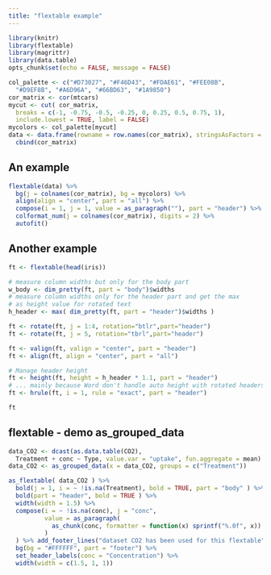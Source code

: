 ```yaml
---
title: "flextable example"
---
```


```r
library(knitr)
library(flextable)
library(magrittr)
library(data.table)
opts_chunk$set(echo = FALSE, message = FALSE)
```

```r
col_palette <- c("#D73027", "#F46D43", "#FDAE61", "#FEE08B", 
  "#D9EF8B", "#A6D96A", "#66BD63", "#1A9850")
cor_matrix <- cor(mtcars)
mycut <- cut( cor_matrix, 
  breaks = c(-1, -0.75, -0.5, -0.25, 0, 0.25, 0.5, 0.75, 1), 
  include.lowest = TRUE, label = FALSE)
mycolors <- col_palette[mycut]
data <- data.frame(rowname = row.names(cor_matrix), stringsAsFactors = FALSE) %>%
  cbind(cor_matrix)
```

## An example 

```r
flextable(data) %>%
  bg(j = colnames(cor_matrix), bg = mycolors) %>%
  align(align = "center", part = "all") %>%
  compose(i = 1, j = 1, value = as_paragraph(""), part = "header") %>% 
  colformat_num(j = colnames(cor_matrix), digits = 2) %>% 
  autofit()
```

## Another example 

```r
ft <- flextable(head(iris))

# measure column widths but only for the body part
w_body <- dim_pretty(ft, part = "body")$widths
# measure column widths only for the header part and get the max
# as height value for rotated text
h_header <- max( dim_pretty(ft, part = "header")$widths )

ft <- rotate(ft, j = 1:4, rotation="btlr",part="header")
ft <- rotate(ft, j = 5, rotation="tbrl",part="header")

ft <- valign(ft, valign = "center", part = "header")
ft <- align(ft, align = "center", part = "all")

# Manage header height
ft <- height(ft, height = h_header * 1.1, part = "header")
# ... mainly because Word don't handle auto height with rotated headers
ft <- hrule(ft, i = 1, rule = "exact", part = "header")

ft
```


## flextable - demo as_grouped_data

```r
data_CO2 <- dcast(as.data.table(CO2), 
  Treatment + conc ~ Type, value.var = "uptake", fun.aggregate = mean)
data_CO2 <- as_grouped_data(x = data_CO2, groups = c("Treatment"))

as_flextable( data_CO2 ) %>% 
  bold(j = 1, i = ~ !is.na(Treatment), bold = TRUE, part = "body" ) %>% 
  bold(part = "header", bold = TRUE ) %>% 
  width(width = 1.5) %>% 
  compose(i = ~ !is.na(conc), j = "conc", 
          value = as_paragraph(
            as_chunk(conc, formatter = function(x) sprintf("%.0f", x))
          )
  ) %>% add_footer_lines("dataset CO2 has been used for this flextable") %>% 
  bg(bg = "#FFFFFF", part = "footer") %>% 
  set_header_labels(conc = "Concentration") %>% 
  width(width = c(1.5, 1, 1)) 
```


